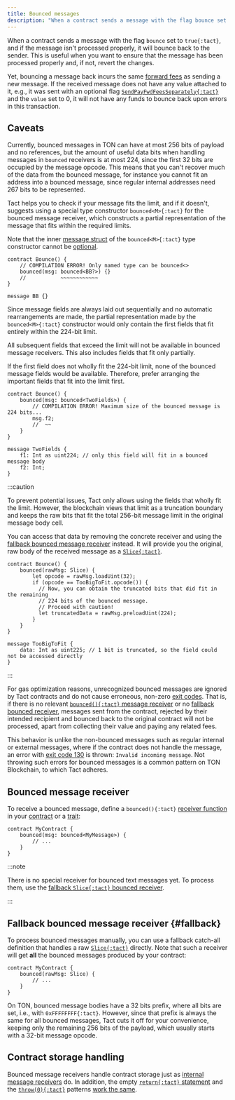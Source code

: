 ```yaml
---
title: Bounced messages
description: "When a contract sends a message with the flag bounce set to true, then if the message isn't processed properly, it will bounce back to the sender."
---
```


When a contract sends a message with the flag `bounce` set to `true{:tact}`, and if the message isn't processed properly, it will bounce back to the sender. This is useful when you want to ensure that the message has been processed properly and, if not, revert the changes.

Yet, bouncing a message back incurs the same [forward fees](https://docs.ton.org/develop/howto/fees-low-level#forward-fees) as sending a new message. If the received message does not have any value attached to it, e.g., it was sent with an optional flag [`SendPayFwdFeesSeparately{:tact}`](/book/message-mode#optional-flags) and the `value` set to 0, it will not have any funds to bounce back upon errors in this transaction.

## Caveats

Currently, bounced messages in TON can have at most 256 bits of payload and no references, but the amount of useful data bits when handling messages in `bounced` receivers is at most 224, since the first 32 bits are occupied by the message opcode. This means that you can't recover much of the data from the bounced message, for instance you cannot fit an address into a bounced message, since regular internal addresses need 267 bits to be represented.

Tact helps you to check if your message fits the limit, and if it doesn't, suggests using a special type constructor `bounced<M>{:tact}` for the bounced message receiver, which constructs a partial representation of the message that fits within the required limits.

Note that the inner [message struct][message] of the `bounced<M>{:tact}` type constructor cannot be [optional](/book/optionals).

```tact
contract Bounce() {
    // COMPILATION ERROR! Only named type can be bounced<>
    bounced(msg: bounced<BB?>) {}
    //           ~~~~~~~~~~~~
}

message BB {}
```

Since message fields are always laid out sequentially and no automatic rearrangements are made, the partial representation made by the `bounced<M>{:tact}` constructor would only contain the first fields that fit entirely within the 224-bit limit.

All subsequent fields that exceed the limit will not be available in bounced message receivers. This also includes fields that fit only partially.

If the first field does not wholly fit the 224-bit limit, none of the bounced message fields would be available. Therefore, prefer arranging the important fields that fit into the limit first.

```tact
contract Bounce() {
    bounced(msg: bounced<TwoFields>) {
        // COMPILATION ERROR! Maximum size of the bounced message is 224 bits...
        msg.f2;
        //  ~~
    }
}

message TwoFields {
    f1: Int as uint224; // only this field will fit in a bounced message body
    f2: Int;
}
```

:::caution

  To prevent potential issues, Tact only allows using the fields that wholly fit the limit. However, the blockchain views that limit as a truncation boundary and keeps the raw bits that fit the total 256-bit message limit in the original message body cell.

  You can access that data by removing the concrete receiver and using the [fallback bounced message receiver](#fallback) instead. It will provide you the original, raw body of the received message as a [`Slice{:tact}`][slice].

  ```tact
  contract Bounce() {
      bounced(rawMsg: Slice) {
          let opcode = rawMsg.loadUint(32);
          if (opcode == TooBigToFit.opcode()) {
            // Now, you can obtain the truncated bits that did fit in the remaining
            // 224 bits of the bounced message.
            // Proceed with caution!
            let truncatedData = rawMsg.preloadUint(224);
          }
      }
  }

  message TooBigToFit {
      data: Int as uint225; // 1 bit is truncated, so the field could not be accessed directly
  }
  ```

:::

For gas optimization reasons, unrecognized bounced messages are ignored by Tact contracts and do not cause erroneous, non-zero [exit codes](/book/exit-codes). That is, if there is no relevant [`bounced(){:tact}` message receiver](#bounced-message-receiver) or no [fallback bounced receiver](#fallback), messages sent from the contract, rejected by their intended recipient and bounced back to the original contract will not be processed, apart from collecting their value and paying any related fees.

This behavior is unlike the non-bounced messages such as regular internal or external messages, where if the contract does not handle the message, an error with [exit code 130](/book/exit-codes#130) is thrown: `Invalid incoming message`. Not throwing such errors for bounced messages is a common pattern on TON Blockchain, to which Tact adheres.

## Bounced message receiver

To receive a bounced message, define a `bounced(){:tact}` [receiver function](/book/contracts#receiver-functions) in your [contract](/book/contracts) or a [trait](/book/types#traits):

```tact {2-4}
contract MyContract {
    bounced(msg: bounced<MyMessage>) {
        // ...
    }
}
```

:::note

  There is no special receiver for bounced text messages yet. To process them, use the [fallback `Slice{:tact}` bounced receiver](#fallback).

:::

## Fallback bounced message receiver {#fallback}

To process bounced messages manually, you can use a fallback catch-all definition that handles a raw [`Slice{:tact}`][slice] directly. Note that such a receiver will get **all** the bounced messages produced by your contract:

```tact /rawMsg: Slice/
contract MyContract {
    bounced(rawMsg: Slice) {
        // ...
    }
}
```

On TON, bounced message bodies have a 32 bits prefix, where all bits are set, i.e., with `0xFFFFFFFF{:tact}`. However, since that prefix is always the same for all bounced messages, Tact cuts it off for your convenience, keeping only the remaining 256 bits of the payload, which usually starts with a 32-bit message opcode.

## Contract storage handling

Bounced message receivers handle contract storage just as [internal message receivers](/book/receive#contract-storage-handling) do. In addition, the empty [`return{:tact}` statement](/book/statements#return) and the [`throw(0){:tact}`](/ref/core-debug#throw) patterns [work the same](/book/receive#contract-storage-handling).

[message]: /book/structs-and-messages#messages
[slice]: /book/cells#slices
